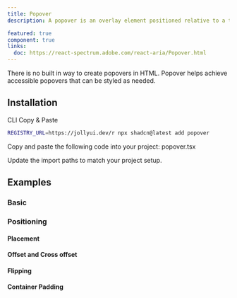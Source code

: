 ```yaml
---
title: Popover
description: A popover is an overlay element positioned relative to a trigger.

featured: true
component: true
links:
  doc: https://react-spectrum.adobe.com/react-aria/Popover.html
---
```


There is no built in way to create popovers in HTML. Popover helps achieve accessible popovers that can be styled as needed.

<ComponentPreview name="popover-demo" />

## Installation

<Tabs defaultValue="cli">

<TabsList>
  <TabsTrigger value="cli">CLI</TabsTrigger>
  <TabsTrigger value="manual">Copy & Paste</TabsTrigger>
</TabsList>

<TabsContent value="cli">

```bash
REGISTRY_URL=https://jollyui.dev/r npx shadcn@latest add popover
```

</TabsContent>

<TabsContent value="manual">

<Steps>

<Step>Copy and paste the following code into your project: popover.tsx</Step>

<ComponentSource name="popover" />

<Step>Update the import paths to match your project setup.</Step>

</Steps>

</TabsContent>

</Tabs>

## Examples

### Basic

<ComponentPreview name="popover-demo" />

### Positioning

#### Placement

<ComponentPreview name="popover-position" />

#### Offset and Cross offset

<ComponentPreview name="popover-offset" />

<ComponentPreview name="popover-cross-offset" />

#### Flipping

<ComponentPreview name="popover-flipping" />

#### Container Padding

<ComponentPreview name="popover-container-padding" />
